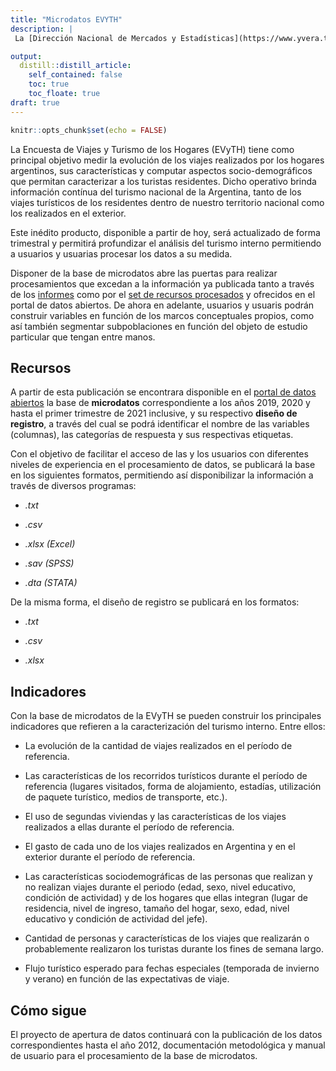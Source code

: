 ```yaml
---
title: "Microdatos EVYTH"
description: |
 La [Dirección Nacional de Mercados y Estadísticas](https://www.yvera.tur.ar/estadistica/) pone a disposición de las y los usuarios la base de microdatos de la __Encuesta de Viajes y Turismo de los Hogares (EVyTH).__

output:
  distill::distill_article:
    self_contained: false
    toc: true
    toc_floate: true
draft: true    
---
```


```r
knitr::opts_chunk$set(echo = FALSE)
```

La Encuesta de Viajes y Turismo de los Hogares (EVyTH) tiene como principal objetivo medir la evolución de los viajes realizados por los hogares argentinos, sus características y computar aspectos socio-demográficos que permitan caracterizar a los turistas residentes. Dicho operativo brinda información contínua del turismo nacional de la Argentina, tanto de los viajes turísticos de los residentes dentro de nuestro territorio nacional como los realizados en el exterior.

Este inédito producto, disponible a partir de hoy, será actualizado de forma trimestral y permitirá profundizar el análisis del turismo interno permitiendo a usuarios y usuarias procesar los datos a su medida.

Disponer de la base de microdatos abre las puertas para realizar procesamientos que excedan a la información ya publicada tanto a través de los [informes](https://www.yvera.tur.ar/estadistica/informe/info/encuesta-de-viajes-y-turismo-de-los-hogares-evyth) como por el [set de recursos procesados](http://datos.yvera.gob.ar/dataset/encuesta-viajes-turismo-hogares-evyth) y ofrecidos en el portal de datos abiertos. De ahora en adelante, usuarios y usuaris podrán construir variables en función de los marcos conceptuales propios, como así también segmentar subpoblaciones en función del objeto de estudio particular que tengan entre manos.

## Recursos

A partir de esta publicación se encontrara disponible en el [portal de datos abiertos](http://datos.yvera.gob.ar/) la base de **microdatos** correspondiente a los años 2019, 2020 y hasta el primer trimestre de 2021 inclusive, y su respectivo **diseño de registro**, a través del cual se podrá identificar el nombre de las variables (columnas), las categorías de respuesta y sus respectivas etiquetas.

Con el objetivo de facilitar el acceso de las y los usuarios con diferentes niveles de experiencia en el procesamiento de datos, se publicará la base en los siguientes formatos, permitiendo así disponibilizar la información a través de diversos programas:

-   *.txt*

-   *.csv*

-   *.xlsx (Excel)*

-   *.sav (SPSS)*

-   *.dta (STATA)*

De la misma forma, el diseño de registro se publicará en los formatos:

-   *.txt*

-   *.csv*

-   *.xlsx*

## Indicadores

Con la base de microdatos de la EVyTH se pueden construir los principales indicadores que refieren a la caracterización del turismo interno. Entre ellos:

-   La evolución de la cantidad de viajes realizados en el período de referencia.

-   Las características de los recorridos turísticos durante el período de referencia (lugares visitados, forma de alojamiento, estadías, utilización de paquete turístico, medios de transporte, etc.).

-   El uso de segundas viviendas y las características de los viajes realizados a ellas durante el período de referencia.

-   El gasto de cada uno de los viajes realizados en Argentina y en el exterior durante el período de referencia.

-   Las características sociodemográficas de las personas que realizan y no realizan viajes durante el periodo (edad, sexo, nivel educativo, condición de actividad) y de los hogares que ellas integran (lugar de residencia, nivel de ingreso, tamaño del hogar, sexo, edad, nivel educativo y condición de actividad del jefe).

-   Cantidad de personas y características de los viajes que realizarán o probablemente realizaron los turistas durante los fines de semana largo.

-   Flujo turístico esperado para fechas especiales (temporada de invierno y verano) en función de las expectativas de viaje.

## Cómo sigue

El proyecto de apertura de datos continuará con la publicación de los datos correspondientes hasta el año 2012, documentación metodológica y manual de usuario para el procesamiento de la base de microdatos.
